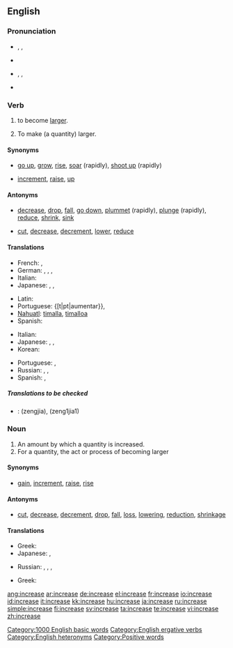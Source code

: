 ==English==

===Pronunciation===
*{{sense|verb}} {{enPR|ĭnkrēs’}}, {{IPA|/ɪnˈkriːs/}}, {{SAMPA|/In"kri:s/}}
*{{audio|en-us-increase-verb.ogg|Audio (US)}}
*{{sense|noun}} {{enPR|ĭn'krēs}}, {{IPA|/ˈɪnkriːs/}}, {{SAMPA|/"Inkri:s/}}
*{{audio|en-us-increase-noun.ogg|Audio (US)}}
*:{{rhymes|iːs}}

===Verb===
{{en-verb|increas|ing}}

# {{intransitive|of a quantity}} to become [[large]]r.
# {{transitive}} To make (a quantity) larger.

====Synonyms====
*{{sense|become larger}} [[go up]], [[grow]], [[rise]], [[soar]] (rapidly), [[shoot up]] (rapidly)
*{{sense|make larger}} [[increment]], [[raise]], {{qualifier|informal}} [[up]]

====Antonyms====
*{{sense|become larger}} [[decrease]], [[drop]], [[fall]], [[go down]], [[plummet]] (rapidly), [[plunge]] (rapidly), [[reduce]], [[shrink]], [[sink]]
*{{sense|make larger}} [[cut]], [[decrease]], [[decrement]], [[lower]], [[reduce]]

====Translations====
{{trans-top|become larger}}
*French: {{t+|fr|augmenter}}, {{t+|fr|croître}}
*German: {{t+|de|wachsen|alt=(an)-wachsen}}, {{t|de|sich vergrößern}}, {{t|de|steigern}}, {{t|de|erhöhen}}
*Italian: {{t+|it|aumentare}}
*Japanese: {{t|ja|sc=Jpan|増える|tr=fueru}}, {{t|ja|sc=Jpan|増加する|tr=zōka suru}}, {{t|ja|sc=Jpan|増大する|tr=zōdai suru}}
{{trans-mid}}
*Latin: {{t-|la|augere}} <!-- shouldn't [[augere]] move to [[augero]]? -->
*Portuguese: {[t|pt|aumentar}}, {{t|pt|acrescentar}}
*[[Nahuatl]]: [[timalla]], [[timalloa]]
*Spanish: {{t+|es|aumentar}}
{{trans-bottom}}

{{trans-top|make larger}}
*Italian: {{t+|it|aumentare}}
*Japanese: {{t|ja|sc=Jpan|増える|tr=fueru}}, {{t|ja|sc=Jpan|増加する|tr=zōka suru}}, {{t|ja|sc=Jpan|増大する|tr=zōdai suru}}
*Korean: {{t|ko|sc=Hang|증가시키다|tr=jeunggasikida}}
{{trans-mid}}
*Portuguese: {{t+|pt|aumentar}}, {{t|pt|progredir}}
*Russian: {{t|ru|sc=Cyrl|увеличивать|tr=uv'elíčivat'}}, {{t|ru|sc=Cyrl|увеличить|tr=uv'elíčit'}}, {{t|ru|sc=Cyrl|наращивать|tr=narášivat'}} {{t|ru|sc=Cyrl|нарастить|tr=narastít'}}
*Spanish: {{t+|es|aumentar}}, {{t+|es|subir}}
{{trans-bottom}}

=====Translations to be checked=====
<!--Remove this section once all of the translations below have been moved into the tables above.-->
{{checktrans}}

*{{ttbc|Chinese}}: <!--proper Chinese script required-->(zengjia), (zeng1jia1)

===Noun===
{{en-noun}}

# An amount by which a quantity is increased.
# For a quantity, the act or process of becoming larger

====Synonyms====
*{{sense|amount by which a quantity is increased}} [[gain]], [[increment]], {{qualifier|US, said of pay}} [[raise]], [[rise]]

====Antonyms====
*{{sense|amount by which a quantity is increased}} [[cut]], [[decrease]], [[decrement]], [[drop]], [[fall]], [[loss]], [[lowering]], [[reduction]], [[shrinkage]]

====Translations====
{{trans-top|increased amount}}
*Greek: {{t|el|sc=Grek|αύξηση|f|tr=áfxisi}}
*Japanese: {{t|ja|sc=Jpan|増加|tr=zōka}}, {{t|ja|sc=Jpan|増大|tr=zōdai}}
{{trans-mid}}
*Russian: {{t|ru|sc=Cyrl|увеличиваться|tr=uv'elíčivat's'a}}, {{t|ru|sc=Cyrl|увеличиться|tr=uv'elíčit's'a}}, {{t|ru|sc=Cyrl|возрастать|tr=vozrastát'}}, {{t|ru|sc=Cyrl|возрасти|tr=vozrastí}}
{{trans-bottom}}

{{trans-top|act of becoming larger}}
*Greek: {{t|el|αύξηση|f|tr=áfxisi}}
{{trans-mid}}
{{trans-bottom}}

[[Category:1000 English basic words]]
[[Category:English ergative verbs]]
[[Category:English heteronyms]]
[[Category:Positive words]]

[[ang:increase]]
[[ar:increase]]
[[de:increase]]
[[el:increase]]
[[fr:increase]]
[[io:increase]]
[[id:increase]]
[[it:increase]]
[[kk:increase]]
[[hu:increase]]
[[ja:increase]]
[[ru:increase]]
[[simple:increase]]
[[fi:increase]]
[[sv:increase]]
[[ta:increase]]
[[te:increase]]
[[vi:increase]]
[[zh:increase]]